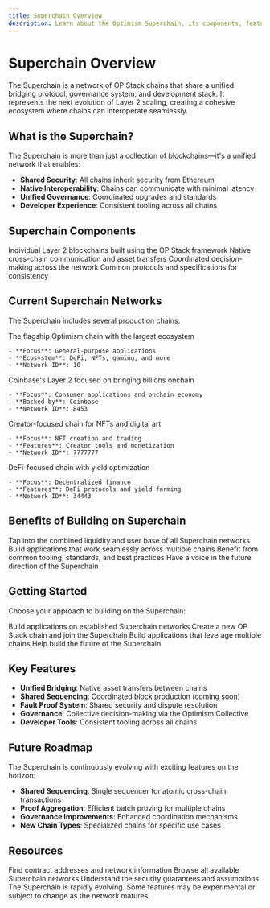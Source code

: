 ```yaml
---
title: Superchain Overview
description: Learn about the Optimism Superchain, its components, features, and how to get started.
---
```


# Superchain Overview

The Superchain is a network of OP Stack chains that share a unified bridging protocol, governance system, and development stack. It represents the next evolution of Layer 2 scaling, creating a cohesive ecosystem where chains can interoperate seamlessly.

## What is the Superchain?

The Superchain is more than just a collection of blockchains—it's a unified network that enables:

- **Shared Security**: All chains inherit security from Ethereum
- **Native Interoperability**: Chains can communicate with minimal latency
- **Unified Governance**: Coordinated upgrades and standards
- **Developer Experience**: Consistent tooling across all chains

## Superchain Components

<CardGroup cols={2}>
  <Card title="OP Stack Chains" icon="link">
    Individual Layer 2 blockchains built using the OP Stack framework
  </Card>
  <Card title="Bridging Protocol" icon="bridge">
    Native cross-chain communication and asset transfers
  </Card>
  <Card title="Governance System" icon="users">
    Coordinated decision-making across the network
  </Card>
  <Card title="Shared Standards" icon="shield">
    Common protocols and specifications for consistency
  </Card>
</CardGroup>

## Current Superchain Networks

The Superchain includes several production chains:

<Tabs>
  <Tab title="OP Mainnet">
    The flagship Optimism chain with the largest ecosystem
    
    - **Focus**: General-purpose applications
    - **Ecosystem**: DeFi, NFTs, gaming, and more
    - **Network ID**: 10
  </Tab>
  <Tab title="Base">
    Coinbase's Layer 2 focused on bringing billions onchain
    
    - **Focus**: Consumer applications and onchain economy
    - **Backed by**: Coinbase
    - **Network ID**: 8453
  </Tab>
  <Tab title="Zora">
    Creator-focused chain for NFTs and digital art
    
    - **Focus**: NFT creation and trading
    - **Features**: Creator tools and monetization
    - **Network ID**: 7777777
  </Tab>
  <Tab title="Mode">
    DeFi-focused chain with yield optimization
    
    - **Focus**: Decentralized finance
    - **Features**: DeFi protocols and yield farming
    - **Network ID**: 34443
  </Tab>
</Tabs>

## Benefits of Building on Superchain

<Steps>
  <Step title="Network Effects">
    Tap into the combined liquidity and user base of all Superchain networks
  </Step>
  <Step title="Interoperability">
    Build applications that work seamlessly across multiple chains
  </Step>
  <Step title="Shared Infrastructure">
    Benefit from common tooling, standards, and best practices
  </Step>
  <Step title="Governance Participation">
    Have a voice in the future direction of the Superchain
  </Step>
</Steps>

## Getting Started

Choose your approach to building on the Superchain:

<CardGroup cols={2}>
  <Card title="Deploy on Existing Chain" href="/app-developers/get-started" icon="rocket">
    Build applications on established Superchain networks
  </Card>
  <Card title="Launch Your Own Chain" href="/operators/chain-operators" icon="plus">
    Create a new OP Stack chain and join the Superchain
  </Card>
  <Card title="Cross-Chain Development" href="/interop/get-started" icon="arrows-exchange">
    Build applications that leverage multiple chains
  </Card>
  <Card title="Contribute to Ecosystem" href="/stack/contribute" icon="heart">
    Help build the future of the Superchain
  </Card>
</CardGroup>

## Key Features

- **Unified Bridging**: Native asset transfers between chains
- **Shared Sequencing**: Coordinated block production (coming soon)
- **Fault Proof System**: Shared security and dispute resolution
- **Governance**: Collective decision-making via the Optimism Collective
- **Developer Tools**: Consistent tooling across all chains

## Future Roadmap

The Superchain is continuously evolving with exciting features on the horizon:

- **Shared Sequencing**: Single sequencer for atomic cross-chain transactions
- **Proof Aggregation**: Efficient batch proving for multiple chains
- **Governance Improvements**: Enhanced coordination mechanisms
- **New Chain Types**: Specialized chains for specific use cases

## Resources

<CardGroup cols={3}>
  <Card title="Chain Addresses" href="/superchain/addresses" icon="map">
    Find contract addresses and network information
  </Card>
  <Card title="Network List" href="/superchain/network-list" icon="list">
    Browse all available Superchain networks
  </Card>
  <Card title="Security Model" href="/superchain/security-model" icon="shield">
    Understand the security guarantees and assumptions
  </Card>
</CardGroup>

<Warning>
The Superchain is rapidly evolving. Some features may be experimental or subject to change as the network matures.
</Warning>
